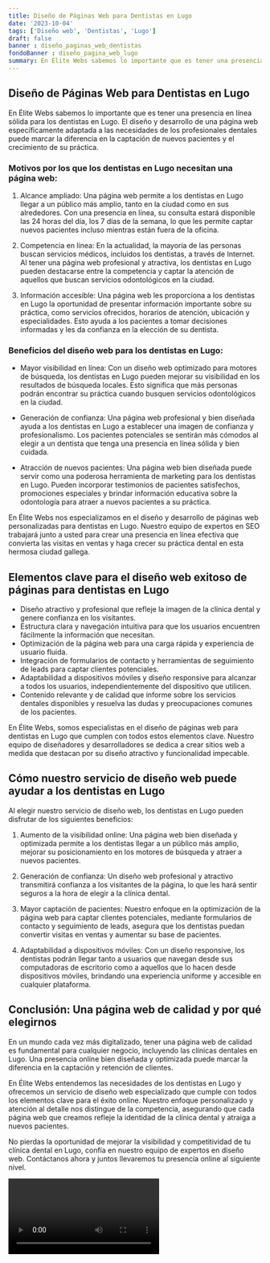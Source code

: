 ```yaml
---
title: Diseño de Páginas Web para Dentistas en Lugo
date: '2023-10-04'
tags: ['Diseño web', 'Dentistas', 'Lugo']
draft: false
banner : diseño_paginas_web_dentistas
fondoBanner : diseño_pagina_web_lugo
summary: En Élite Webs sabemos lo importante que es tener una presencia en línea sólida para los dentistas en Lugo. El diseño y desarrollo de una página web específicamente adaptada a las necesidades de los profesionales dentales puede marcar la diferencia en la captación de nuevos pacientes y el crecimiento de su práctica.
---
```


## Diseño de Páginas Web para Dentistas en Lugo

En Élite Webs sabemos lo importante que es tener una presencia en línea sólida para los dentistas en Lugo. El diseño y desarrollo de una página web específicamente adaptada a las necesidades de los profesionales dentales puede marcar la diferencia en la captación de nuevos pacientes y el crecimiento de su práctica.

### Motivos por los que los dentistas en Lugo necesitan una página web:

1. Alcance ampliado: Una página web permite a los dentistas en Lugo llegar a un público más amplio, tanto en la ciudad como en sus alrededores. Con una presencia en línea, su consulta estará disponible las 24 horas del día, los 7 días de la semana, lo que les permite captar nuevos pacientes incluso mientras están fuera de la oficina.

2. Competencia en línea: En la actualidad, la mayoría de las personas buscan servicios médicos, incluidos los dentistas, a través de Internet. Al tener una página web profesional y atractiva, los dentistas en Lugo pueden destacarse entre la competencia y captar la atención de aquellos que buscan servicios odontológicos en la ciudad.

3. Información accesible: Una página web les proporciona a los dentistas en Lugo la oportunidad de presentar información importante sobre su práctica, como servicios ofrecidos, horarios de atención, ubicación y especialidades. Esto ayuda a los pacientes a tomar decisiones informadas y les da confianza en la elección de su dentista.

### Beneficios del diseño web para los dentistas en Lugo:

- Mayor visibilidad en línea: Con un diseño web optimizado para motores de búsqueda, los dentistas en Lugo pueden mejorar su visibilidad en los resultados de búsqueda locales. Esto significa que más personas podrán encontrar su práctica cuando busquen servicios odontológicos en la ciudad.

- Generación de confianza: Una página web profesional y bien diseñada ayuda a los dentistas en Lugo a establecer una imagen de confianza y profesionalismo. Los pacientes potenciales se sentirán más cómodos al elegir a un dentista que tenga una presencia en línea sólida y bien cuidada.

- Atracción de nuevos pacientes: Una página web bien diseñada puede servir como una poderosa herramienta de marketing para los dentistas en Lugo. Pueden incorporar testimonios de pacientes satisfechos, promociones especiales y brindar información educativa sobre la odontología para atraer a nuevos pacientes a su práctica.

En Élite Webs nos especializamos en el diseño y desarrollo de páginas web personalizadas para dentistas en Lugo. Nuestro equipo de expertos en SEO trabajará junto a usted para crear una presencia en línea efectiva que convierta las visitas en ventas y haga crecer su práctica dental en esta hermosa ciudad gallega.

<GifSeo />

<Cta />

## Elementos clave para el diseño web exitoso de páginas para dentistas en Lugo

- Diseño atractivo y profesional que refleje la imagen de la clínica dental y genere confianza en los visitantes.
- Estructura clara y navegación intuitiva para que los usuarios encuentren fácilmente la información que necesitan.
- Optimización de la página web para una carga rápida y experiencia de usuario fluida.
- Integración de formularios de contacto y herramientas de seguimiento de leads para captar clientes potenciales.
- Adaptabilidad a dispositivos móviles y diseño responsive para alcanzar a todos los usuarios, independientemente del dispositivo que utilicen.
- Contenido relevante y de calidad que informe sobre los servicios dentales disponibles y resuelva las dudas y preocupaciones comunes de los pacientes.

En Élite Webs, somos especialistas en el diseño de páginas web para dentistas en Lugo que cumplen con todos estos elementos clave. Nuestro equipo de diseñadores y desarrolladores se dedica a crear sitios web a medida que destacan por su diseño atractivo y funcionalidad impecable.

## Cómo nuestro servicio de diseño web puede ayudar a los dentistas en Lugo

Al elegir nuestro servicio de diseño web, los dentistas en Lugo pueden disfrutar de los siguientes beneficios:

1. Aumento de la visibilidad online: Una página web bien diseñada y optimizada permite a los dentistas llegar a un público más amplio, mejorar su posicionamiento en los motores de búsqueda y atraer a nuevos pacientes.

2. Generación de confianza: Un diseño web profesional y atractivo transmitirá confianza a los visitantes de la página, lo que les hará sentir seguros a la hora de elegir a la clínica dental.

3. Mayor captación de pacientes: Nuestro enfoque en la optimización de la página web para captar clientes potenciales, mediante formularios de contacto y seguimiento de leads, asegura que los dentistas puedan convertir visitas en ventas y aumentar su base de pacientes.

4. Adaptabilidad a dispositivos móviles: Con un diseño responsive, los dentistas podrán llegar tanto a usuarios que navegan desde sus computadoras de escritorio como a aquellos que lo hacen desde dispositivos móviles, brindando una experiencia uniforme y accesible en cualquier plataforma.

## Conclusión: Una página web de calidad y por qué elegirnos

En un mundo cada vez más digitalizado, tener una página web de calidad es fundamental para cualquier negocio, incluyendo las clínicas dentales en Lugo. Una presencia online bien diseñada y optimizada puede marcar la diferencia en la captación y retención de clientes.

En Élite Webs entendemos las necesidades de los dentistas en Lugo y ofrecemos un servicio de diseño web especializado que cumple con todos los elementos clave para el éxito online. Nuestro enfoque personalizado y atención al detalle nos distingue de la competencia, asegurando que cada página web que creamos refleje la identidad de la clínica dental y atraiga a nuevos pacientes.

No pierdas la oportunidad de mejorar la visibilidad y competitividad de tu clínica dental en Lugo, confía en nuestro equipo de expertos en diseño web. Contáctanos ahora y juntos llevaremos tu presencia online al siguiente nivel.

<Video />

<CtaBot job='Dentistas' city='Lugo'/>

<Gmaps query='Lugo+españa+maps' />